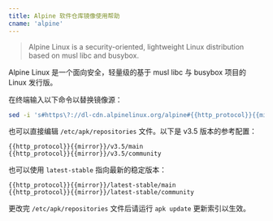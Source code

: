```yaml
---
title: Alpine 软件仓库镜像使用帮助
cname: 'alpine'
---
```


> Alpine Linux is a security-oriented, lightweight Linux distribution based on musl libc and busybox.

Alpine Linux 是一个面向安全，轻量级的基于 musl libc 与 busybox 项目的 Linux 发行版。

在终端输入以下命令以替换镜像源：

<CodeBlock>

```bash
sed -i 's#https\?://dl-cdn.alpinelinux.org/alpine#{{http_protocol}}{{mirror}}#g' /etc/apk/repositories
```

</CodeBlock>

也可以直接编辑 `/etc/apk/repositories` 文件。以下是 v3.5 版本的参考配置：


<CodeBlock>

```
{{http_protocol}}{{mirror}}/v3.5/main
{{http_protocol}}{{mirror}}/v3.5/community
```

</CodeBlock>

也可以使用 `latest-stable` 指向最新的稳定版本：


<CodeBlock>

```
{{http_protocol}}{{mirror}}/latest-stable/main
{{http_protocol}}{{mirror}}/latest-stable/community
```

</CodeBlock>

更改完 `/etc/apk/repositories` 文件后请运行 `apk update` 更新索引以生效。
